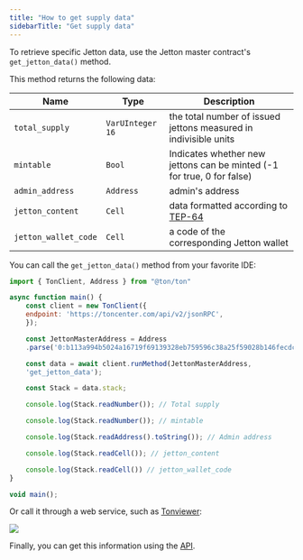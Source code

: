 ```yaml
---
title: "How to get supply data"
sidebarTitle: "Get supply data"
---
```



To retrieve specific Jetton data, use the Jetton master contract's `get_jetton_data()` method.

This method returns the following data:

| Name                 | Type             | Description                                                                                                               |
| -------------------- | ---------------- | ------------------------------------------------------------------------------------------------------------------------- |
| `total_supply`       | `VarUInteger 16` | the total number of issued jettons measured in indivisible units                                                          |
| `mintable`           | `Bool`           | Indicates whether new jettons can be minted (-1 for true, 0 for false)                                                    |
| `admin_address`      | `Address`        | admin's address                                                                                                           |
| `jetton_content`     | `Cell`           | data formatted according to [TEP-64](https://github.com/ton-blockchain/TEPs/blob/master/text/0064-token-data-standard.md) |
| `jetton_wallet_code` | `Cell`           | a code of the corresponding Jetton wallet                                                                                 |

You can call the `get_jetton_data()` method from your favorite IDE:

```javascript
import { TonClient, Address } from "@ton/ton"

async function main() {
    const client = new TonClient({
    endpoint: 'https://toncenter.com/api/v2/jsonRPC',
    });

    const JettonMasterAddress = Address
    .parse('0:b113a994b5024a16719f69139328eb759596c38a25f59028b146fecdc3621dfe');

    const data = await client.runMethod(JettonMasterAddress,
    'get_jetton_data');

    const Stack = data.stack;

    console.log(Stack.readNumber()); // Total supply

    console.log(Stack.readNumber()); // mintable

    console.log(Stack.readAddress().toString()); // Admin address

    console.log(Stack.readCell()); // jetton_content

    console.log(Stack.readCell()) // jetton_wallet_code
}

void main();
```

Or call it through a web service, such as [Tonviewer](https://tonviewer.com/EQDmVdCZ2SALvyfCDVlPLr0hoPhUxgjNFtTAxemz9V_C5wbN?section=method):

<Image
  src="/resources/images/tonviewer/jetton-data.png"
  darkSrc="/resources/images/tonviewer/jetton-data-dark.png"
/>

Finally, you can get this information using the [API](/ecosystem/rpc/overview.mdx).
